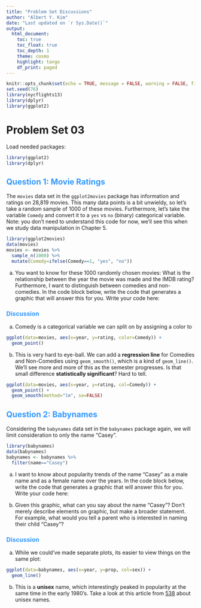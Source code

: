 ```yaml
---
title: "Problem Set Discussions"
author: "Albert Y. Kim"
date: "Last updated on `r Sys.Date()`"
output:
  html_document:
    toc: true
    toc_float: true
    toc_depth: 1
    theme: cosmo
    highlight: tango
    df_print: paged
---
```


<style>
h1{font-weight: bold;}
h2{color: #3399ff;}
h3{color: #3399ff;}
slides > slide.backdrop {background: white;}
</style>

```r
knitr::opts_chunk$set(echo = TRUE, message = FALSE, warning = FALSE, fig.width=8, fig.height=4.5)
set.seed(76)
library(nycflights13)
library(dplyr)
library(ggplot2)
```


<!----------------------------------------------------------------------------->
# Problem Set 03

Load needed packages:

```r
library(ggplot2)
library(dplyr)
```


## Question 1: Movie Ratings

The `movies` data set in the `ggplot2movies` package has information and
ratings on 28,819 movies. This many data points is a bit unwieldy, so let's
take a random sample of 1000 of these movies. Furthermore, let's take the
variable `Comedy` and convert it to a `yes` vs `no` (binary) categorical
variable. Note: you don't need to understand this code for now, we'll see this
when we study data manipulation in Chapter 5.

```r
library(ggplot2movies)
data(movies)
movies <- movies %>%
  sample_n(1000) %>%
  mutate(Comedy=ifelse(Comedy==1, "yes", "no"))
```

a) You want to know for these 1000 randomly chosen movies: What is the
relationship between the year the movie was made and the IMDB rating?
Furthermore, I want to distinguish between comedies and non-comedies. In the
code block below, write the code that generates a graphic that will answer
this for you. Write your code here:


### Discussion

a) Comedy is a categorical variable we can split on by assigning a color to

```r
ggplot(data=movies, aes(x=year, y=rating, color=Comedy)) +
  geom_point()
```


b) This is very hard to eye-ball. We can add a **regression line** for Comedies
and Non-Comedies using `geom_smooth()`, which is a kind of `geom_line()`. We'll
see more and more of this as the semester progresses. Is that small difference
**statistically significant**? Hard to tell.


```r
ggplot(data=movies, aes(x=year, y=rating, col=Comedy)) +
  geom_point() +
  geom_smooth(method="lm", se=FALSE)
```



## Question 2: Babynames

Considering the `babynames` data set in the `babynames` package again, we will
limit consideration to only the name "Casey".

```r
library(babynames)
data(babynames)
babynames <- babynames %>%
  filter(name=="Casey")
```

a) I want to know about popularity trends of the name "Casey" as a male name
and as a female name over the years. In the code block below, write the code
that generates a graphic that will answer this for you. Write your code here:

b) Given this graphic, what can you say about the name "Casey"? Don't merely
describe elements on graphic, but make a broader statement. For example, what
would you tell a parent who is interested in naming their child "Casey"?

### Discussion

a) While we could've made separate plots, its easier to view things on the same plot:

```r
ggplot(data=babynames, aes(x=year, y=prop, col=sex)) +
  geom_line()
```

b) This is a **unisex** name, which interestingly peaked in popularity at the same
time in the early 1980's. Take a look at this article from
[538](http://fivethirtyeight.com/features/there-are-922-unisex-names-in-america-is-yours-one-of-them/)
about unisex names.
